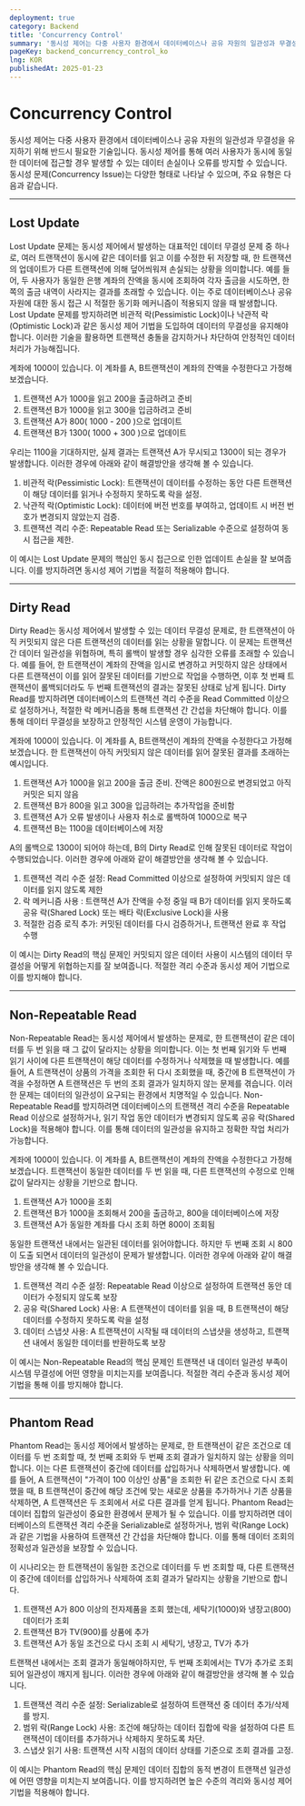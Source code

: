 ```yaml
---
deployment: true
category: Backend
title: 'Concurrency Control'
summary: '동시성 제어는 다중 사용자 환경에서 데이터베이스나 공유 자원의 일관성과 무결성을 유지하기 위한 핵심 기술입니다.'
pageKey: backend_concurrency_control_ko
lng: KOR
publishedAt: 2025-01-23
---
```


# Concurrency Control

동시성 제어는 다중 사용자 환경에서 데이터베이스나 공유 자원의 일관성과 무결성을 유지하기 위해 반드시 필요한 기술입니다. 동시성 제어를 통해 여러 사용자가 동시에 동일한 데이터에 접근할 경우 발생할 수 있는 데이터 손실이나 오류를 방지할 수 있습니다. 동시성 문제(Concurrency Issue)는 다양한 형태로 나타날 수 있으며, 주요 유형은 다음과 같습니다.

---

## Lost Update

Lost Update 문제는 동시성 제어에서 발생하는 대표적인 데이터 무결성 문제 중 하나로, 여러 트랜잭션이 동시에 같은 데이터를 읽고 이를 수정한 뒤 저장할 때, 한 트랜잭션의 업데이트가 다른 트랜잭션에 의해 덮어씌워져 손실되는 상황을 의미합니다. 예를 들어, 두 사용자가 동일한 은행 계좌의 잔액을 동시에 조회하여 각자 출금을 시도하면, 한쪽의 출금 내역이 사라지는 결과를 초래할 수 있습니다. 이는 주로 데이터베이스나 공유 자원에 대한 동시 접근 시 적절한 동기화 메커니즘이 적용되지 않을 때 발생합니다. Lost Update 문제를 방지하려면 비관적 락(Pessimistic Lock)이나 낙관적 락(Optimistic Lock)과 같은 동시성 제어 기법을 도입하여 데이터의 무결성을 유지해야 합니다. 이러한 기술을 활용하면 트랜잭션 충돌을 감지하거나 차단하여 안정적인 데이터 처리가 가능해집니다.



계좌에 1000이 있습니다. 이 계좌를 A, B트랜잭션이 계좌의 잔액을 수정한다고 가정해보겠습니다.



1. 트랜잭션 A가 1000을 읽고 200을 출금하려고 준비
2. 트랜잭션 B가 1000을 읽고 300을 입금하려고 준비
3. 트랜잭션 A가 800( 1000 - 200 )으로 업데이트
4. 트랜잭션 B가 1300( 1000 + 300 )으로 업데이트



우리는 1100을 기대하지만, 실제 결과는 트랜잭션 A가 무시되고 1300이 되는 경우가 발생합니다. 이러한 경우에 아래와 같이 해결방안을 생각해 볼 수 있습니다.



1. 비관적 락(Pessimistic Lock): 트랜잭션이 데이터를 수정하는 동안 다른 트랜잭션이 해당 데이터를 읽거나 수정하지 못하도록 락을 설정.
2. 낙관적 락(Optimistic Lock): 데이터에 버전 번호를 부여하고, 업데이트 시 버전 번호가 변경되지 않았는지 검증.
3. 트랜잭션 격리 수준: Repeatable Read 또는 Serializable 수준으로 설정하여 동시 접근을 제한.



이 예시는 Lost Update 문제의 핵심인 동시 접근으로 인한 업데이트 손실을 잘 보여줍니다. 이를 방지하려면 동시성 제어 기법을 적절히 적용해야 합니다.

---

## Dirty Read

Dirty Read는 동시성 제어에서 발생할 수 있는 데이터 무결성 문제로, 한 트랜잭션이 아직 커밋되지 않은 다른 트랜잭션의 데이터를 읽는 상황을 말합니다. 이 문제는 트랜잭션 간 데이터 일관성을 위협하며, 특히 롤백이 발생할 경우 심각한 오류를 초래할 수 있습니다. 예를 들어, 한 트랜잭션이 계좌의 잔액을 임시로 변경하고 커밋하지 않은 상태에서 다른 트랜잭션이 이를 읽어 잘못된 데이터를 기반으로 작업을 수행하면, 이후 첫 번째 트랜잭션이 롤백되더라도 두 번째 트랜잭션의 결과는 잘못된 상태로 남게 됩니다. Dirty Read를 방지하려면 데이터베이스의 트랜잭션 격리 수준을 Read Committed 이상으로 설정하거나, 적절한 락 메커니즘을 통해 트랜잭션 간 간섭을 차단해야 합니다. 이를 통해 데이터 무결성을 보장하고 안정적인 시스템 운영이 가능합니다.



계좌에 1000이 있습니다. 이 계좌를 A, B트랜잭션이 계좌의 잔액을 수정한다고 가정해보겠습니다. 한 트랜잭션이 아직 커밋되지 않은 데이터를 읽어 잘못된 결과를 초래하는 예시입니다.



1. 트랜잭션 A가 1000을 읽고 200을 출금 준비. 잔액은 800원으로 변경되었고 아직 커밋은 되지 않음
2. 트랜잭션 B가 800을 읽고 300을 입금하려는 추가작업을 준비함
3. 트랜잭션 A가 오류 발생이나 사용자 취소로 롤백하여 1000으로 복구
4. 트랜잭션 B는 1100을 데이터베이스에 저장



A의 롤백으로 1300이 되어야 하는데, B의 Dirty Read로 인해 잘못된 데이터로 작업이 수행되었습니다. 이러한 경우에 아래와 같이 해결방안을 생각해 볼 수 있습니다.



1. 트랜잭션 격리 수준 설정: Read Committed 이상으로 설정하여 커밋되지 않은 데이터를 읽지 않도록 제한
2. 락 메커니즘 사용 : 트랜잭션 A가 잔액을 수정 중일 때 B가 데이터를 읽지 못하도록 공유 락(Shared Lock) 또는 배타 락(Exclusive Lock)을 사용
3. 적절한 검증 로직 추가: 커밋된 데이터를 다시 검증하거나, 트랜잭션 완료 후 작업 수행



이 예시는 Dirty Read의 핵심 문제인 커밋되지 않은 데이터 사용이 시스템의 데이터 무결성을 어떻게 위협하는지를 잘 보여줍니다. 적절한 격리 수준과 동시성 제어 기법으로 이를 방지해야 합니다.

---

## Non-Repeatable Read

Non-Repeatable Read는 동시성 제어에서 발생하는 문제로, 한 트랜잭션이 같은 데이터를 두 번 읽을 때 그 값이 달라지는 상황을 의미합니다. 이는 첫 번째 읽기와 두 번째 읽기 사이에 다른 트랜잭션이 해당 데이터를 수정하거나 삭제했을 때 발생합니다. 예를 들어, A 트랜잭션이 상품의 가격을 조회한 뒤 다시 조회했을 때, 중간에 B 트랜잭션이 가격을 수정하면 A 트랜잭션은 두 번의 조회 결과가 일치하지 않는 문제를 겪습니다. 이러한 문제는 데이터의 일관성이 요구되는 환경에서 치명적일 수 있습니다. Non-Repeatable Read를 방지하려면 데이터베이스의 트랜잭션 격리 수준을 Repeatable Read 이상으로 설정하거나, 읽기 작업 동안 데이터가 변경되지 않도록 공유 락(Shared Lock)을 적용해야 합니다. 이를 통해 데이터의 일관성을 유지하고 정확한 작업 처리가 가능합니다.



계좌에 1000이 있습니다. 이 계좌를 A, B트랜잭션이 계좌의 잔액을 수정한다고 가정해보겠습니다. 트랜잭션이 동일한 데이터를 두 번 읽을 때, 다른 트랜잭션의 수정으로 인해 값이 달라지는 상황을 기반으로 합니다.



1. 트랜잭션 A가 1000을 조회
2. 트랜잭션 B가 1000을 조회해서 200을 출금하고, 800을 데이터베이스에 저장
3. 트랜잭션 A가 동일한 계좌를 다시 조회 하면 800이 조회됨



동일한 트랜잭션 내에서는 일관된 데이터를 읽어야합니다. 하지만 두 번째 조회 시 800이 도출 되면서 데이터의 일관성이 문제가 발생합니다. 이러한 경우에 아래와 같이 해결방안을 생각해 볼 수 있습니다.



1. 트랜잭션 격리 수준 설정: Repeatable Read 이상으로 설정하여 트랜잭션 동안 데이터가 수정되지 않도록 보장
2. 공유 락(Shared Lock) 사용: A 트랜잭션이 데이터를 읽을 때, B 트랜잭션이 해당 데이터를 수정하지 못하도록 락을 설정
3. 데이터 스냅샷 사용: A 트랜잭션이 시작될 때 데이터의 스냅샷을 생성하고, 트랜잭션 내에서 동일한 데이터를 반환하도록 보장



이 예시는 Non-Repeatable Read의 핵심 문제인 트랜잭션 내 데이터 일관성 부족이 시스템 무결성에 어떤 영향을 미치는지를 보여줍니다. 적절한 격리 수준과 동시성 제어 기법을 통해 이를 방지해야 합니다.

---

## Phantom Read

Phantom Read는 동시성 제어에서 발생하는 문제로, 한 트랜잭션이 같은 조건으로 데이터를 두 번 조회할 때, 첫 번째 조회와 두 번째 조회 결과가 일치하지 않는 상황을 의미합니다. 이는 다른 트랜잭션이 중간에 데이터를 삽입하거나 삭제하면서 발생합니다. 예를 들어, A 트랜잭션이 "가격이 100 이상인 상품"을 조회한 뒤 같은 조건으로 다시 조회했을 때, B 트랜잭션이 중간에 해당 조건에 맞는 새로운 상품을 추가하거나 기존 상품을 삭제하면, A 트랜잭션은 두 조회에서 서로 다른 결과를 얻게 됩니다. Phantom Read는 데이터 집합의 일관성이 중요한 환경에서 문제가 될 수 있습니다. 이를 방지하려면 데이터베이스의 트랜잭션 격리 수준을 Serializable로 설정하거나, 범위 락(Range Lock)과 같은 기법을 사용하여 트랜잭션 간 간섭을 차단해야 합니다. 이를 통해 데이터 조회의 정확성과 일관성을 보장할 수 있습니다.



이 시나리오는 한 트랜잭션이 동일한 조건으로 데이터를 두 번 조회할 때, 다른 트랜잭션이 중간에 데이터를 삽입하거나 삭제하여 조회 결과가 달라지는 상황을 기반으로 합니다.



1. 트랜잭션 A가 800 이상의 전자제품을 조회 했는데, 세탁기(1000)와 냉장고(800) 데이터가 조회
2. 트랜잭션 B가 TV(900)를 상품에 추가
3. 트랜잭션 A가 동일 조건으로 다시 조회 시 세탁기, 냉장고, TV가 추가



트랜잭션 내에서는 조회 결과가 동일해야하지만, 두 번째 조회에서는 TV가 추가로 조회되어 일관성이 깨지게 됩니다. 이러한 경우에 아래와 같이 해결방안을 생각해 볼 수 있습니다.



1. 트랜잭션 격리 수준 설정: Serializable로 설정하여 트랜잭션 중 데이터 추가/삭제를 방지.
2. 범위 락(Range Lock) 사용: 조건에 해당하는 데이터 집합에 락을 설정하여 다른 트랜잭션이 데이터를 추가하거나 삭제하지 못하도록 차단.
3. 스냅샷 읽기 사용: 트랜잭션 시작 시점의 데이터 상태를 기준으로 조회 결과를 고정.



이 예시는 Phantom Read의 핵심 문제인 데이터 집합의 동적 변경이 트랜잭션 일관성에 어떤 영향을 미치는지 보여줍니다. 이를 방지하려면 높은 수준의 격리와 동시성 제어 기법을 적용해야 합니다.

